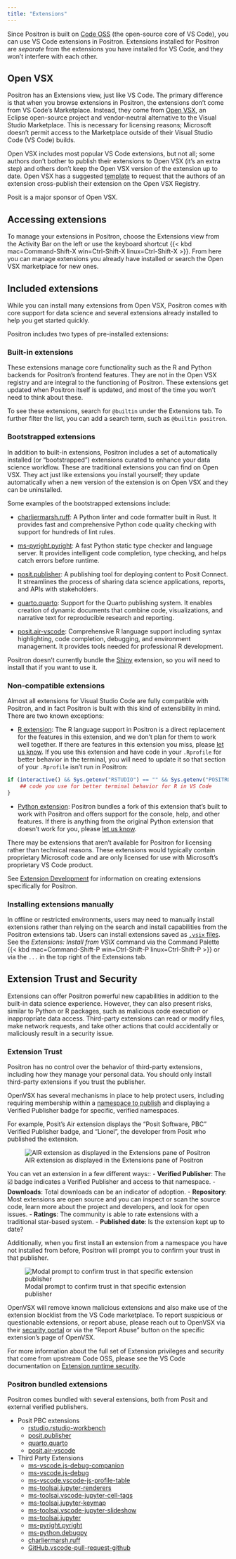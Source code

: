 ```yaml
---
title: "Extensions"
---
```


Since Positron is built on [Code OSS](https://github.com/microsoft/vscode) (the open-source core of VS Code), you can use VS Code extensions in Positron. Extensions installed for Positron are _separate_ from the extensions you have installed for VS Code, and they won't interfere with each other.

<!-- vale Posit.Contractions = NO -->
## Open VSX
<!-- vale Posit.Contractions = YES -->

Positron has an Extensions view, just like VS Code. The primary difference is that when you browse extensions in Positron, the extensions don't come from VS Code's Marketplace. Instead, they come from [Open VSX](https://open-vsx.org/), an Eclipse open-source project and vendor-neutral alternative to the Visual Studio Marketplace. This is necessary for licensing reasons; Microsoft doesn't permit access to the Marketplace outside of their Visual Studio Code (VS Code) builds.

Open VSX includes most popular VS Code extensions, but not all; some authors don't bother to publish their extensions to Open VSX (it's an extra step) and others don't keep the Open VSX version of the extension up to date. Open VSX has a suggested [template](https://github.com/open-vsx/publish-extensions/blob/master/docs/external_contribution_request.md) to request that the authors of an extension cross-publish their extension on the Open VSX Registry.

:::{.callout-note}
<!-- vale Posit.Contractions = NO -->
Posit is a major sponsor of Open VSX.
<!-- vale Posit.Contractions = YES -->
:::
 
## Accessing extensions

To manage your extensions in Positron, choose the Extensions view from the Activity Bar on the left or use the keyboard shortcut {{< kbd mac=Command-Shift-X win=Ctrl-Shift-X linux=Ctrl-Shift-X >}}. From here you can manage extensions you already have installed or search the Open VSX marketplace for new ones. 

## Included extensions

While you can install many extensions from Open VSX, Positron comes with core support for data science and several extensions already installed to help you get started quickly.

Positron includes two types of pre-installed extensions:

### Built-in extensions

These extensions manage core functionality such as the R and Python backends for Positron's frontend features. They are not in the Open VSX registry and are integral to the functioning of Positron. These extensions get updated when Positron itself is updated, and most of the time you won't need to think about these. 

To see these extensions, search for `@builtin` under the Extensions tab. To further filter the list, you can add a search term, such as `@builtin positron`. 

### Bootstrapped extensions

In addition to built-in extensions, Positron includes a set of automatically installed (or "bootstrapped") extensions curated to enhance your data science workflow. These are traditional extensions you can find on Open VSX. They act just like extensions you install yourself; they update automatically when a new version of the extension is on Open VSX and they can be uninstalled. 


Some examples of the bootstrapped extensions include: 

- [charliermarsh.ruff](https://open-vsx.org/extension/charliermarsh/ruff): A Python linter and code formatter built in Rust. It provides fast and comprehensive Python code quality checking with support for hundreds of lint rules.

- [ms-pyright.pyright](https://open-vsx.org/extension/ms-pyright/pyright): A fast Python static type checker and language server. It provides intelligent code completion, type checking, and helps catch errors before runtime.

- [posit.publisher](https://open-vsx.org/extension/posit/publisher): A publishing tool for deploying content to Posit Connect. It streamlines the process of sharing data science applications, reports, and APIs with stakeholders.

- [quarto.quarto](https://open-vsx.org/extension/quarto/quarto): Support for the Quarto publishing system. It enables creation of dynamic documents that combine code, visualizations, and narrative text for reproducible research and reporting.

- [posit.air-vscode](https://open-vsx.org/extension/posit/air-vscode): Comprehensive R language support including syntax highlighting, code completion, debugging, and environment management. It provides tools needed for professional R development.


:::{.callout-note}
Positron doesn't currently bundle the [Shiny](https://open-vsx.org/extension/posit/shiny) extension, so you will need to install that if you want to use it.
:::

### Non-compatible extensions

Almost all extensions for Visual Studio Code are fully compatible with Positron, and in fact Positron is built with this kind of extensibility in mind. There are two known exceptions:


-   [R extension](https://marketplace.visualstudio.com/items?itemName=REditorSupport.r): The R language support in Positron is a direct replacement for the features in this extension, and we don't plan for them to work well together. If there are features in this extension you miss, please [let us know](https://github.com/posit-dev/positron/issues). If you use this extension and have code in your `.Rprofile` for better behavior in the terminal, you will need to update it so that section of your `.Rprofile` isn't run in Positron:

```r
if (interactive() && Sys.getenv("RSTUDIO") == "" && Sys.getenv("POSITRON") == "") {
    ## code you use for better terminal behavior for R in VS Code
}
```

-   [Python extension](https://marketplace.visualstudio.com/items?itemName=ms-python.python): Positron bundles a fork of this extension that's built to work with Positron and offers support for the console, help, and other features. If there is anything from the original Python extension that doesn't work for you, please [let us know](https://github.com/posit-dev/positron/issues).

There may be extensions that aren't available for Positron for licensing rather than technical reasons. These extensions would typically contain proprietary Microsoft code and are only licensed for use with Microsoft's proprietary VS Code product.

:::{.callout-tip}
See [Extension Development](extension-development.qmd) for information on creating extensions specifically for Positron.
:::

### Installing extensions manually

In offline or restricted environments, users may need to manually install extensions rather than relying on the search and install capabilities from the Positron extensions tab. Users can install extensions saved as [`.vsix` files](https://code.visualstudio.com/api/working-with-extensions/publishing-extension#packaging-extensions). See the *Extensions: Install from VSIX* command via the Command Palette {{< kbd mac=Command-Shift-P win=Ctrl-Shift-P linux=Ctrl-Shift-P >}} or via the `...` in the top right of the Extensions tab.

## Extension Trust and Security

Extensions can offer Positron powerful new capabilities in addition to the built-in data science experience. However, they can also present risks, similar to Python or R packages, such as malicious code execution or inappropriate data access. Third-party extensions can read or modify files, make network requests, and take other actions that could accidentally or maliciously result in a security issue. 

### Extension Trust

Positron has no control over the behavior of third-party extensions, including how they manage your personal data. You should only install third-party extensions if you trust the publisher. 

OpenVSX has several mechanisms in place to help protect users, including requiring membership within a [namespace to publish](https://github.com/eclipse/openvsx/wiki/Namespace-Access) and displaying a Verified Publisher badge for specific, verified namespaces.

For example, Posit’s Air extension displays the “Posit Software, PBC” Verified Publisher badge, and “Lionel”, the developer from Posit who published the extension.

![AIR extension as displayed in the Extensions pane of Positron](images/extension-verified-publisher.png)

You can vet an extension in a few different ways::
- **Verified Publisher**: The ☑️ badge indicates a Verified Publisher and access to that namespace.
- **Downloads**: Total downloads can be an indicator of adoption.
- **Repository**: Most extensions are open source and you can inspect or scan the source code, learn more about the project and developers, and look for open issues.
- **Ratings**: The community is able to rate extensions with a traditional star-based system.
- **Published date**: Is the extension kept up to date?

Additionally, when you first install an extension from a namespace you have not installed from before, Positron will prompt you to confirm your trust in that publisher.

![Modal prompt to confirm trust in that specific extension publisher](images/extension-publisher-trust.png)

OpenVSX will remove known malicious extensions and also make use of the extension blocklist from the VS Code marketplace. To report suspicious or questionable extensions, or report abuse, please reach out to OpenVSX via their [security portal](https://github.com/eclipse/openvsx/security) or via the “Report Abuse” button on the specific extension’s page of OpenVSX.

For more information about the full set of Extension privileges and security that come from upstream Code OSS, please see the VS Code documentation on [Extension runtime security](https://code.visualstudio.com/docs/configure/extensions/extension-runtime-security).

### Positron bundled extensions

Positron comes bundled with several extensions, both from Posit and external verified publishers. 

* Posit PBC extensions  
  * [rstudio.rstudio-workbench](https://cdn.posit.co/pwb-components/extension)  
  * [posit.publisher](https://github.com/posit-dev/publisher)  
  * [quarto.quarto](https://github.com/quarto-dev/quarto/tree/main/apps/vscode)  
  * [posit.air-vscode](https://github.com/posit-dev/air)  
 
* Third Party Extensions  
  * [ms-vscode.js-debug-companion](https://github.com/microsoft/vscode-js-debug-companion)   
  * [ms-vscode.js-debug](https://github.com/microsoft/vscode-js-debug)  
  * [ms-vscode.vscode-js-profile-table](https://github.com/microsoft/vscode-js-profile-visualizer)  
  * [ms-toolsai.jupyter-renderers](https://github.com/Microsoft/vscode-notebook-renderers)  
  * [ms-toolsai.vscode-jupyter-cell-tags](https://github.com/Microsoft/vscode-jupyter-cell-tags)  
  * [ms-toolsai.jupyter-keymap](https://github.com/Microsoft/vscode-jupyter-keymap)  
  * [ms-toolsai.vscode-jupyter-slideshow](https://github.com/Microsoft/vscode-jupyter-slideshow)  
  * [ms-toolsai.jupyter](https://github.com/Microsoft/vscode-jupyter)  
  * [ms-pyright.pyright](https://github.com/Microsoft/pyright)  
  * [ms-python.debugpy](https://github.com/microsoft/vscode-python-debugger)  
  * [charliermarsh.ruff](https://github.com/astral-sh/ruff-vscode)  
  * [GitHub.vscode-pull-request-github](https://github.com/Microsoft/vscode-pull-request-github)

